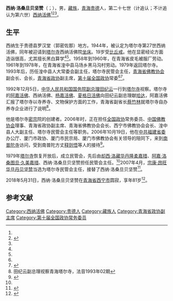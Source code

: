 '''西纳·洛桑旦贝坚赞'''（{{bo|z=བལོ་བཟང་བསྟན་པའི་རྒྱལ་མཚན|w=blo bzang bstan pa'i rgyal mtshan}}；{{bd|1938年|1月|2018年|5月31日}}），男，[[藏族|藏族]]，[[青海|青海]][[贵德县|贵德]]人，第二十七世（计追认；不计追认为第六世）[[西纳活佛|西纳活佛]]<ref name=cnr/><ref name=jy>{{Cite web|title=塔尔寺（文摘）|url=http://jy.zgfj.cn/Article.asp?act=read&ClassID=3&ReadID=2229|accessdate=2008-06-09|work=中国佛教交友网|archiveurl=https://web.archive.org/web/20140504191249/http://jy.zgfj.cn/Article.asp?act=read&ClassID=3&ReadID=2229|archivedate=2014-05-04|dead-url=yes}}</ref><ref name=shishi/>。

== 生平 ==
西纳生于贵德县罗汉堂（郭密佐那）地方。1944年，被认定为塔尔寺第27世西纳活佛，同年被迎请到[[塔尔寺|塔尔寺]]西纳活佛院[[坐床|坐床]]。19岁受[[具足戒|比丘戒]]。他在显密经论方面造诣很高，尤其擅长黑白算学<ref name=cnr/><ref name=shishi/>。1958年到1960年，在青海省皮毛被服厂劳动。1961年到1978年，在青海省湟中县马场乡黑马沟村劳动。1979年返回塔尔寺。1993年后，历任湟中县人大常委会副主任，塔尔寺民管会主任，[[青海省佛教协会|青海省佛教协会]]副会长、会长，[[青海省政协|青海省政协]]副主席，[[中国人民政治协商会议第十届全国委员会委员名单|第十届全国政协]]常委<ref name=shishi/><ref name=cnr>{{Cite web|title=塔尔寺的活佛：采用活佛转世制度的方法寻访认定和继承|url=http://www.cnr.cn/wcm/qinghai/zhuanti/tes/t20031106_142017.html|accessdate=2003-11-06|work=中广网青海分网|archive-date=2014-05-04|archive-url=https://web.archive.org/web/20140504193025/http://www.cnr.cn/wcm/qinghai/zhuanti/tes/t20031106_142017.html|dead-url=no}}</ref>。

1992年12月5日，[[中华人民共和国国务院副总理|中华人民共和国国务院副总理]][[田纪云|田纪云]]一行到[[塔尔寺|塔尔寺]]视察。塔尔寺的[[阿嘉·洛桑图旦·久美嘉措|阿嘉活佛]]、西纳活佛、[[杨嘉·格桑图旦夏珠|杨嘉活佛]]、[[夏格日·昂旺图旦坚措|夏格日活佛]]向田纪云副总理献[[哈达|哈达]]，阿嘉活佛汇报了塔尔寺以寺养寺、文物保护方面的工作，青海省副省长[[蔡竹林|蔡竹林]]就塔尔寺自办养寺企业进行了说明<ref>田纪云副总理视察青海塔尔寺，法音1993年02期</ref>。

他是塔尔寺[[密宗|密宗]]院的创建者。2006年时，正在担任[[中国人民政治协商会议全国委员会|全国政协]]常务委员、[[中国佛教协会|中国佛教协会]]理事、青海省政协副主席、青海省佛教协会会长、西宁市佛教协会会长、湟中县人大副主任、塔尔寺民管会主任等职务。2006年10月19日，他在[[中国共产党福建省委员会|中共福建省委]]办公厅、厦门市政协、厦门市民宗局、厦门市佛教协会有关领导的陪同下，来到[[南普陀寺|南普陀寺]]访问，受到南普陀方丈[[释则悟|释则悟]]等人的接待<ref>{{Cite web|title=第二十七世活佛西纳·洛桑旦贝坚赞到南普陀寺参访|url=http://www.fjnet.com/jjdt/jjdtnr/200610/t20061020_40200.htm|accessdate=2020-08-30|work=佛教在线|archive-date=2019-08-18|archive-url=https://web.archive.org/web/20190818100030/http://www.fjnet.com/jjdt/jjdtnr/200610/t20061020_40200.htm|dead-url=no}}</ref>。

1979年[[塔尔寺|塔尔寺]]恢复开放后，成立民管会，先后由[[却西·洛藏华丹隆柔嘉措|却西·洛藏华丹隆柔嘉措]]、[[阿嘉·洛桑图旦·久美嘉措|阿嘉·洛桑图旦·久美嘉措]]、西纳·洛桑旦贝坚赞担任民管会主任。<ref name=jy/>2007年4月，[[宗康·昂旺华旦丹贝坚赞|宗康·昂旺华旦丹贝坚赞]]当选为塔尔寺民管会主任，接替了西纳·洛桑旦贝坚赞<ref>{{Cite web|title=青海塔尔寺管委会主任宗康活佛到访厦门南普陀寺|url=http://www.fjnet.com/jjdt/jjdtnr/201311/t20131120_214860.htm|accessdate=2020-08-30|work=佛教在线|archive-date=2014-05-04|archive-url=https://web.archive.org/web/20140504191533/http://www.fjnet.com/jjdt/jjdtnr/201311/t20131120_214860.htm|dead-url=no}}</ref>。

2018年5月31日，西纳·洛桑旦贝坚赞在[[青海省|青海省]][[西宁市|西宁市]]圆寂，享年81岁<ref name=shishi>{{cite news |title=西纳·洛桑旦贝坚赞活佛逝世 |url=http://www.xinhuanet.com/2018-06/04/c_1122933541.htm |accessdate=2018-06-04 |agency=新华社 |date=2018-06-04 |archive-date=2018-08-10 |archive-url=https://web.archive.org/web/20180810072555/http://www.xinhuanet.com/2018-06/04/c_1122933541.htm |dead-url=no }}</ref>。

== 参考文献 ==
{{reflist}}

{{中国佛教协会第七届理事会}}

{{Authority control}}
{{DEFAULTSORT:}}
[[Category:西纳活佛|Category:西纳活佛]]
[[Category:贵德人|Category:贵德人]]
[[Category:藏族人|Category:藏族人]]
[[Category:青海省政协副主席|Category:青海省政协副主席]]
[[Category:第十届全国政协常务委员|Category:第十届全国政协常务委员]]